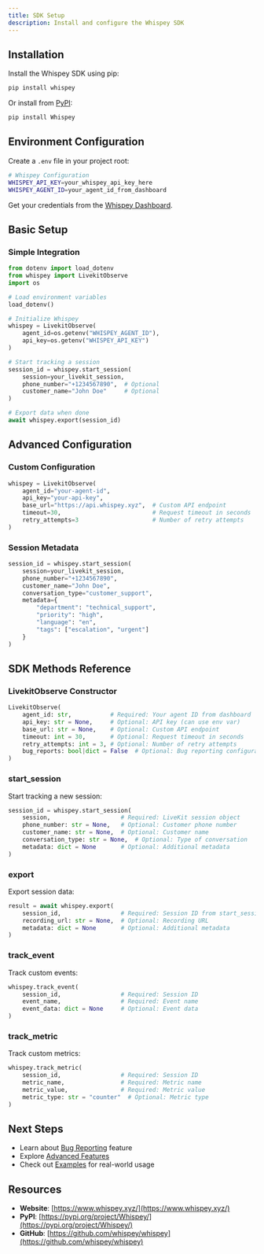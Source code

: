 ```yaml
---
title: SDK Setup
description: Install and configure the Whispey SDK
---
```


## Installation

Install the Whispey SDK using pip:

```bash
pip install whispey
```

Or install from [PyPI](https://pypi.org/project/Whispey/):

```bash
pip install Whispey
```

## Environment Configuration

Create a `.env` file in your project root:

```bash
# Whispey Configuration
WHISPEY_API_KEY=your_whispey_api_key_here
WHISPEY_AGENT_ID=your_agent_id_from_dashboard
```

Get your credentials from the [Whispey Dashboard](https://www.whispey.xyz/).

## Basic Setup

### Simple Integration

```python
from dotenv import load_dotenv
from whispey import LivekitObserve
import os

# Load environment variables
load_dotenv()

# Initialize Whispey
whispey = LivekitObserve(
    agent_id=os.getenv("WHISPEY_AGENT_ID"),
    api_key=os.getenv("WHISPEY_API_KEY")
)

# Start tracking a session
session_id = whispey.start_session(
    session=your_livekit_session,
    phone_number="+1234567890",  # Optional
    customer_name="John Doe"     # Optional
)

# Export data when done
await whispey.export(session_id)
```

## Advanced Configuration

### Custom Configuration

```python
whispey = LivekitObserve(
    agent_id="your-agent-id",
    api_key="your-api-key",
    base_url="https://api.whispey.xyz",  # Custom API endpoint
    timeout=30,                          # Request timeout in seconds
    retry_attempts=3                     # Number of retry attempts
)
```

### Session Metadata

```python
session_id = whispey.start_session(
    session=your_livekit_session,
    phone_number="+1234567890",
    customer_name="John Doe",
    conversation_type="customer_support",
    metadata={
        "department": "technical_support",
        "priority": "high",
        "language": "en",
        "tags": ["escalation", "urgent"]
    }
)
```

## SDK Methods Reference

### LivekitObserve Constructor

```python
LivekitObserve(
    agent_id: str,           # Required: Your agent ID from dashboard
    api_key: str = None,     # Optional: API key (can use env var)
    base_url: str = None,    # Optional: Custom API endpoint
    timeout: int = 30,       # Optional: Request timeout in seconds
    retry_attempts: int = 3, # Optional: Number of retry attempts
    bug_reports: bool|dict = False  # Optional: Bug reporting configuration
)
```

### start_session

Start tracking a new session:

```python
session_id = whispey.start_session(
    session,                    # Required: LiveKit session object
    phone_number: str = None,   # Optional: Customer phone number
    customer_name: str = None,  # Optional: Customer name
    conversation_type: str = None,  # Optional: Type of conversation
    metadata: dict = None       # Optional: Additional metadata
)
```

### export

Export session data:

```python
result = await whispey.export(
    session_id,                 # Required: Session ID from start_session
    recording_url: str = None,  # Optional: Recording URL
    metadata: dict = None       # Optional: Additional metadata
)
```

### track_event

Track custom events:

```python
whispey.track_event(
    session_id,                 # Required: Session ID
    event_name,                 # Required: Event name
    event_data: dict = None     # Optional: Event data
)
```

### track_metric

Track custom metrics:

```python
whispey.track_metric(
    session_id,                 # Required: Session ID
    metric_name,                # Required: Metric name
    metric_value,               # Required: Metric value
    metric_type: str = "counter"  # Optional: Metric type
)
```

## Next Steps

- Learn about [Bug Reporting](/docs/sdk/bug-reporting) feature
- Explore [Advanced Features](/docs/sdk/features)
- Check out [Examples](/docs/examples) for real-world usage

## Resources

- **Website**: [https://www.whispey.xyz/](https://www.whispey.xyz/)
- **PyPI**: [https://pypi.org/project/Whispey/](https://pypi.org/project/Whispey/)
- **GitHub**: [https://github.com/whispey/whispey](https://github.com/whispey/whispey)
